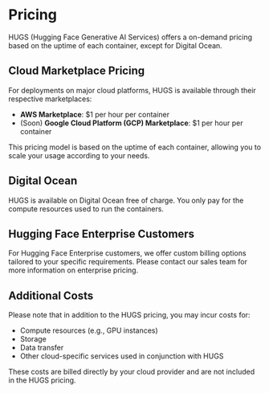 # Pricing

HUGS (Hugging Face Generative AI Services) offers a on-demand pricing based on the uptime of each container, except for Digital Ocean.

## Cloud Marketplace Pricing

For deployments on major cloud platforms, HUGS is available through their respective marketplaces:

- **AWS Marketplace**: $1 per hour per container
- (Soon) **Google Cloud Platform (GCP) Marketplace**: $1 per hour per container

This pricing model is based on the uptime of each container, allowing you to scale your usage according to your needs.

## Digital Ocean

HUGS is available on Digital Ocean free of charge. You only pay for the compute resources used to run the containers.

## Hugging Face Enterprise Customers

For Hugging Face Enterprise customers, we offer custom billing options tailored to your specific requirements. Please contact our sales team for more information on enterprise pricing.

## Additional Costs

Please note that in addition to the HUGS pricing, you may incur costs for:

- Compute resources (e.g., GPU instances)
- Storage
- Data transfer
- Other cloud-specific services used in conjunction with HUGS

These costs are billed directly by your cloud provider and are not included in the HUGS pricing.
